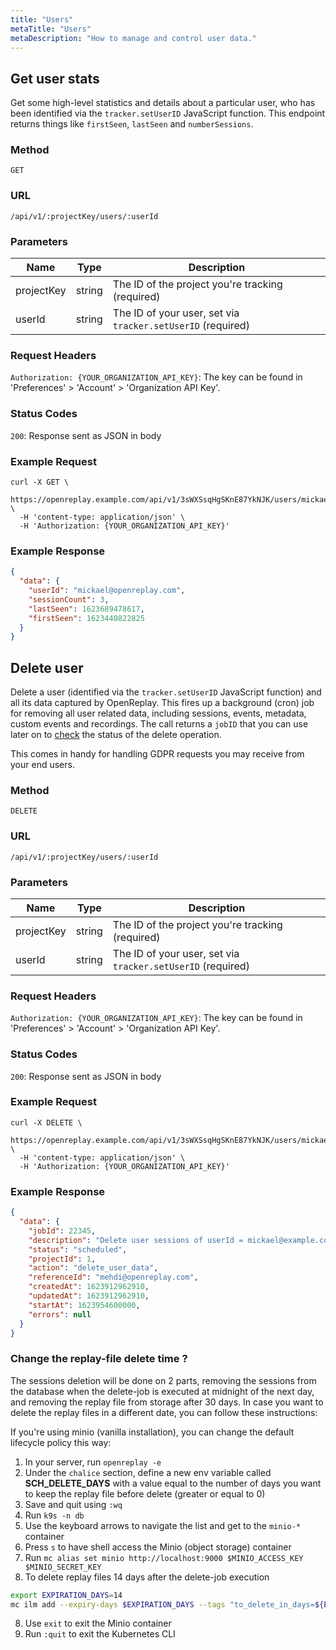 ```yaml
---
title: "Users"
metaTitle: "Users"
metaDescription: "How to manage and control user data."
---
```


## Get user stats

Get some high-level statistics and details about a particular user, who has been identified via the `tracker.setUserID` JavaScript function. This endpoint returns things like `firstSeen`, `lastSeen` and `numberSessions`.

### Method
`GET`

### URL
`/api/v1/:projectKey/users/:userId`

### Parameters

| Name | Type | Description |
|----------|-------------|-------------|
| projectKey | string | The ID of the project you're tracking (required) |
| userId | string | The ID of your user, set via `tracker.setUserID` (required) |

### Request Headers

`Authorization: {YOUR_ORGANIZATION_API_KEY}`: The key can be found in 'Preferences' > 'Account' > 'Organization API Key'.

### Status Codes

`200`: Response sent as JSON in body

### Example Request

```shell
curl -X GET \
  https://openreplay.example.com/api/v1/3sWXSsqHgSKnE87YkNJK/users/mickael@openreplay.com \
  -H 'content-type: application/json' \
  -H 'Authorization: {YOUR_ORGANIZATION_API_KEY}'
```

### Example Response

```json
{
  "data": {
    "userId": "mickael@openreplay.com",
    "sessionCount": 3,
    "lastSeen": 1623689478617,
    "firstSeen": 1623440822825
  }
}
```

## Delete user

Delete a user (identified via the `tracker.setUserID` JavaScript function) and all its data captured by OpenReplay. This fires up a background (cron) job for removing all user related data, including sessions, events, metadata, custom events and recordings. The call returns a `jobID` that you can use later on to [check](/api/jobs#getjobdetails) the status of the delete operation.

This comes in handy for handling GDPR requests you may receive from your end users.

### Method
`DELETE`

### URL
`/api/v1/:projectKey/users/:userId`

### Parameters

| Name | Type | Description |
|----------|-------------|-------------|
| projectKey | string | The ID of the project you're tracking (required) |
| userId | string | The ID of your user, set via `tracker.setUserID` (required) |

### Request Headers

`Authorization: {YOUR_ORGANIZATION_API_KEY}`: The key can be found in 'Preferences' > 'Account' > 'Organization API Key'.

### Status Codes

`200`: Response sent as JSON in body

### Example Request

```shell
curl -X DELETE \
  https://openreplay.example.com/api/v1/3sWXSsqHgSKnE87YkNJK/users/mickael@example.com \
  -H 'content-type: application/json' \
  -H 'Authorization: {YOUR_ORGANIZATION_API_KEY}'
```

### Example Response

```json
{
  "data": {
    "jobId": 22345,
    "description": "Delete user sessions of userId = mickael@example.com",
    "status": "scheduled",
    "projectId": 1,
    "action": "delete_user_data",
    "referenceId": "mehdi@openreplay.com",
    "createdAt": 1623912962910,
    "updatedAt": 1623912962910,
    "startAt": 1623954600000,
    "errors": null
  }
}
```

### Change the replay-file delete time ? 

The sessions deletion will be done on 2 parts, removing the sessions from the database when the delete-job is executed at midnight of the next day, and removing the replay file from storage after 30 days.
In case you want to delete the replay files in a different date, you can follow these instructions:


If you're using minio (vanilla installation), you can change the default lifecycle policy this way:

1. In your server, run `openreplay -e`
2. Under the `chalice` section, define a new env variable called **SCH_DELETE_DAYS** with a value equal to the number of days you want to keep the replay file before delete (greater or equal to 0)
3. Save and quit using `:wq`
1. Run `k9s -n db`
2. Use the keyboard arrows to navigate the list and get to the `minio-*` container
3. Press `s` to have shell access the Minio (object storage) container
6. Run `mc alias set minio http://localhost:9000 $MINIO_ACCESS_KEY $MINIO_SECRET_KEY`
7. To delete replay files 14 days after the delete-job execution

```bash
export EXPIRATION_DAYS=14
mc ilm add --expiry-days $EXPIRATION_DAYS --tags "to_delete_in_days=${EXPIRATION_DAYS}" minio/mobs
```

8. Use `exit` to exit the Minio container
9. Run `:quit` to exit the Kubernetes CLI
